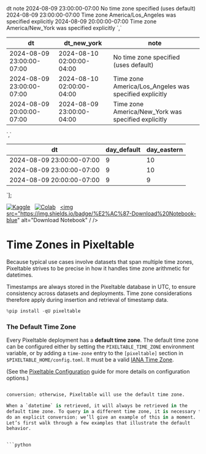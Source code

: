 


<tr style={{'text-align: right;'}}>
<th data-quarto-table-cell-role="th">dt</th>
<th data-quarto-table-cell-role="th">note</th>
</tr>
</thead>
<tbody>
<tr>
<td>2024-08-09 23:00:00-07:00</td>
<td>No time zone specified (uses default)</td>
</tr>
<tr>
<td>2024-08-09 23:00:00-07:00</td>
<td>Time zone America/Los_Angeles was specified explicitly</td>
</tr>
<tr>
<td>2024-08-09 20:00:00-07:00</td>
<td>Time zone America/New_York was specified explicitly</td>
</tr>
</tbody>
</table>
`,`
<table className="dataframe" data-quarto-postprocess="true" data-border="1">
<thead>
<tr style={{'text-align: right;'}}>
<th data-quarto-table-cell-role="th">dt</th>
<th data-quarto-table-cell-role="th">dt_new_york</th>
<th data-quarto-table-cell-role="th">note</th>
</tr>
</thead>
<tbody>
<tr>
<td>2024-08-09 23:00:00-07:00</td>
<td>2024-08-10 02:00:00-04:00</td>
<td>No time zone specified (uses default)</td>
</tr>
<tr>
<td>2024-08-09 23:00:00-07:00</td>
<td>2024-08-10 02:00:00-04:00</td>
<td>Time zone America/Los_Angeles was specified explicitly</td>
</tr>
<tr>
<td>2024-08-09 20:00:00-07:00</td>
<td>2024-08-09 23:00:00-04:00</td>
<td>Time zone America/New_York was specified explicitly</td>
</tr>
</tbody>
</table>
`,`
<table className="dataframe" data-quarto-postprocess="true" data-border="1">
<thead>
<tr style={{'text-align: right;'}}>
<th data-quarto-table-cell-role="th">dt</th>
<th data-quarto-table-cell-role="th">day_default</th>
<th data-quarto-table-cell-role="th">day_eastern</th>
</tr>
</thead>
<tbody>
<tr>
<td>2024-08-09 23:00:00-07:00</td>
<td>9</td>
<td>10</td>
</tr>
<tr>
<td>2024-08-09 23:00:00-07:00</td>
<td>9</td>
<td>10</td>
</tr>
<tr>
<td>2024-08-09 20:00:00-07:00</td>
<td>9</td>
<td>9</td>
</tr>
</tbody>
</table>
`];

[![Kaggle](https://kaggle.com/static/images/open-in-kaggle.svg)](https://kaggle.com/kernels/welcome?src=https://github.com/pixeltable/pixeltable/blob/release/docs/notebooks/feature-guides/time-zones.ipynb)  
[![Colab](https://colab.research.google.com/assets/colab-badge.svg)](https://colab.research.google.com/github/pixeltable/pixeltable/blob/release/docs/notebooks/feature-guides/time-zones.ipynb)  
<a href="https://raw.githubusercontent.com/pixeltable/pixeltable/release/docs/notebooks/feature-guides/time-zones.ipynb" download><img src="https://img.shields.io/badge/%E2%AC%87-Download%20Notebook-blue" alt="Download Notebook" / /></a>

# Time Zones in Pixeltable

Because typical use cases involve datasets that span multiple time
zones, Pixeltable strives to be precise in how it handles time zone
arithmetic for datetimes.

Timestamps are always stored in the Pixeltable database in UTC, to
ensure consistency across datasets and deployments. Time zone
considerations therefore apply during insertion and retrieval of
timestamp data.


```python
%pip install -qU pixeltable
```

### The Default Time Zone

Every Pixeltable deployment has a **default time zone**. The default
time zone can be configured either by setting the `PIXELTABLE_TIME_ZONE`
environment variable, or by adding a `time-zone` entry to the
`[pixeltable]` section in `$PIXELTABLE_HOME/config.toml`. It must be a
valid [IANA Time
Zone](https://en.wikipedia.org/wiki/List_of_tz_database_time_zones).

(See the [Pixeltable
Configuration](https://pixeltable.github.io/pixeltable/config/) guide
for more details on configuration options.)


```python

conversion; otherwise, Pixeltable will use the default time zone.

When a `datetime` is retrieved, it will always be retrieved in the
default time zone. To query in a different time zone, it is necessary to
do an explicit conversion; we’ll give an example of this in a moment.
Let’s first walk through a few examples that illustrate the default
behavior.


```python
